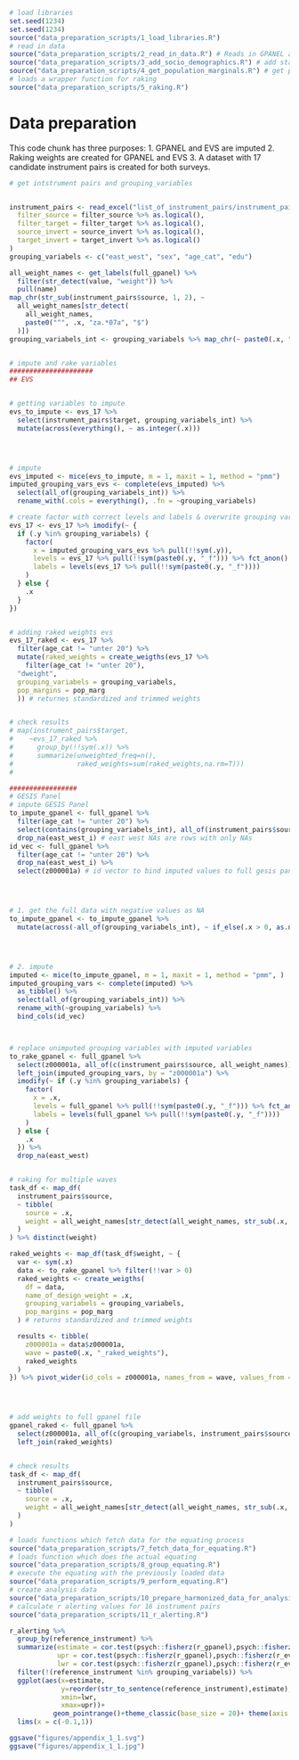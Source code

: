 
```r
# load libraries
set.seed(1234)
set.seed(1234)
source("data_preparation_scripts/1_load_libraries.R")
# read in data
source("data_preparation_scripts/2_read_in_data.R") # Reads in GPANEL and EVS data
source("data_preparation_scripts/3_add_socio_demographics.R") # add standardized socio-demographic variables to GPANEL and EVS datasets
source("data_preparation_scripts/4_get_population_marginals.R") # get population marginals from official statistics
# loads a wrapper function for raking
source("data_preparation_scripts/5_raking.R")

```


# Data preparation

This code chunk has three purposes:
1. GPANEL and EVS are imputed 
2. Raking weights are created for GPANEL and EVS
3. A dataset with 17 candidate instrument pairs is created for both surveys.

```r

# get intstrument pairs and grouping_variables


instrument_pairs <- read_excel("list_of_instrument_pairs/instrument_pairs_17.xlsx") %>% mutate(
  filter_source = filter_source %>% as.logical(),
  filter_target = filter_target %>% as.logical(),
  source_invert = source_invert %>% as.logical(),
  target_invert = target_invert %>% as.logical()
)
grouping_variabels <- c("east_west", "sex", "age_cat", "edu")

all_weight_names <- get_labels(full_gpanel) %>%
  filter(str_detect(value, "weight")) %>%
  pull(name)
map_chr(str_sub(instrument_pairs$source, 1, 2), ~
  all_weight_names[str_detect(
    all_weight_names,
    paste0("^", .x, "za.*07a", "$")
  )])
grouping_variabels_int <- grouping_variabels %>% map_chr(~ paste0(.x, "_i"))


# impute and rake variables
#####################
## EVS


# getting variables to impute
evs_to_impute <- evs_17 %>%
  select(instrument_pairs$target, grouping_variabels_int) %>%
  mutate(across(everything(), ~ as.integer(.x)))




# impute
evs_imputed <- mice(evs_to_impute, m = 1, maxit = 1, method = "pmm")
imputed_grouping_vars_evs <- complete(evs_imputed) %>%
  select(all_of(grouping_variabels_int)) %>%
  rename_with(.cols = everything(), .fn = ~grouping_variabels)

# create factor with correct levels and labels & overwrite grouping vars with imputed grouping vars
evs_17 <- evs_17 %>% imodify(~ {
  if (.y %in% grouping_variabels) {
    factor(
      x = imputed_grouping_vars_evs %>% pull(!!sym(.y)),
      levels = evs_17 %>% pull(!!sym(paste0(.y, "_f"))) %>% fct_anon() %>% levels(),
      labels = levels(evs_17 %>% pull(!!sym(paste0(.y, "_f"))))
    )
  } else {
    .x
  }
})


# adding raked weights evs
evs_17_raked <- evs_17 %>%
  filter(age_cat != "unter 20") %>%
  mutate(raked_weights = create_weigths(evs_17 %>%
    filter(age_cat != "unter 20"),
  "dweight",
  grouping_variabels = grouping_variabels,
  pop_margins = pop_marg
  )) # returnes standardized and trimmed weights


# check results
# map(instrument_pairs$target,
#    ~evs_17_raked %>%
#      group_by(!!sym(.x)) %>%
#      summarize(unweighted_freq=n(),
#                raked_weights=sum(raked_weights,na.rm=T)))
#

#################
# GESIS Panel
# impute GESIS Panel
to_impute_gpanel <- full_gpanel %>%
  filter(age_cat != "unter 20") %>%
  select(contains(grouping_variabels_int), all_of(instrument_pairs$source)) %>%
  drop_na(east_west_i) # east west NAs are rows with only NAs
id_vec <- full_gpanel %>%
  filter(age_cat != "unter 20") %>%
  drop_na(east_west_i) %>%
  select(z000001a) # id vector to bind imputed values to full gesis panel later




# 1. get the full data with negative values as NA
to_impute_gpanel <- to_impute_gpanel %>%
  mutate(across(-all_of(grouping_variabels_int), ~ if_else(.x > 0, as.numeric(.x), NA_real_)))




# 2. impute
imputed <- mice(to_impute_gpanel, m = 1, maxit = 1, method = "pmm", )
imputed_grouping_vars <- complete(imputed) %>%
  as_tibble() %>%
  select(all_of(grouping_variabels_int)) %>%
  rename_with(~grouping_variabels) %>%
  bind_cols(id_vec)



# replace unimputed grouping variables with imputed variables
to_rake_gpanel <- full_gpanel %>%
  select(z000001a, all_of(c(instrument_pairs$source, all_weight_names))) %>%
  left_join(imputed_grouping_vars, by = "z000001a") %>%
  imodify(~ if (.y %in% grouping_variabels) {
    factor(
      x = .x,
      levels = full_gpanel %>% pull(!!sym(paste0(.y, "_f"))) %>% fct_anon() %>% levels(),
      labels = levels(full_gpanel %>% pull(!!sym(paste0(.y, "_f"))))
    )
  } else {
    .x
  }) %>%
  drop_na(east_west)


# raking for multiple waves
task_df <- map_df(
  instrument_pairs$source,
  ~ tibble(
    source = .x,
    weight = all_weight_names[str_detect(all_weight_names, str_sub(.x, 1, 2))]
  )
) %>% distinct(weight)

raked_weights <- map_df(task_df$weight, ~ {
  var <- sym(.x)
  data <- to_rake_gpanel %>% filter(!!var > 0)
  raked_weights <- create_weigths(
    df = data,
    name_of_design_weight = .x,
    grouping_variabels = grouping_variabels,
    pop_margins = pop_marg
  ) # returns standardized and trimmed weights

  results <- tibble(
    z000001a = data$z000001a,
    wave = paste0(.x, "_raked_weights"),
    raked_weights
  )
}) %>% pivot_wider(id_cols = z000001a, names_from = wave, values_from = raked_weights)




# add weights to full gpanel file
gpanel_raked <- full_gpanel %>%
  select(z000001a, all_of(c(grouping_variabels, instrument_pairs$source, all_weight_names))) %>%
  left_join(raked_weights)


# check results
task_df <- map_df(
  instrument_pairs$source,
  ~ tibble(
    source = .x,
    weight = all_weight_names[str_detect(all_weight_names, str_sub(.x, 1, 2))]
  )
)


```

```r
# loads functions which fetch data for the equating process
source("data_preparation_scripts/7_fetch_data_for_equating.R")
# loads function which does the actual equating
source("data_preparation_scripts/8_group_equating.R")
# execute the equating with the previously loaded data
source("data_preparation_scripts/9_perform_equating.R")
# create analysis data
source("data_preparation_scripts/10_prepare_harmonized_data_for_analysis.R")
# calculate r alerting values for 16 instrument pairs
source("data_preparation_scripts/11_r_alerting.R")

```


```r
r_alerting %>%
  group_by(reference_instrument) %>%
  summarize(estimate = cor.test(psych::fisherz(r_gpanel),psych::fisherz(r_evs))$estimate,
            upr = cor.test(psych::fisherz(r_gpanel),psych::fisherz(r_evs))$conf.int[1],
            lwr = cor.test(psych::fisherz(r_gpanel),psych::fisherz(r_evs))$conf.int[2]) %>%
  filter(!(reference_instrument %in% grouping_variabels)) %>%
  ggplot(aes(x=estimate,
             y=reorder(str_to_sentence(reference_instrument),estimate),
             xmin=lwr,
             xmax=upr))+
           geom_pointrange()+theme_classic(base_size = 20)+ theme(axis.text.x = element_text(angle = 80, vjust = 1, hjust=1))+labs(x = "r-alerting\n(95% CI)",y = "Instrument pairs")+
  lims(x = c(-0.1,1))

ggsave("figures/appendix_1_1.svg")
ggsave("figures/appendix_1_1.jpg")
```

